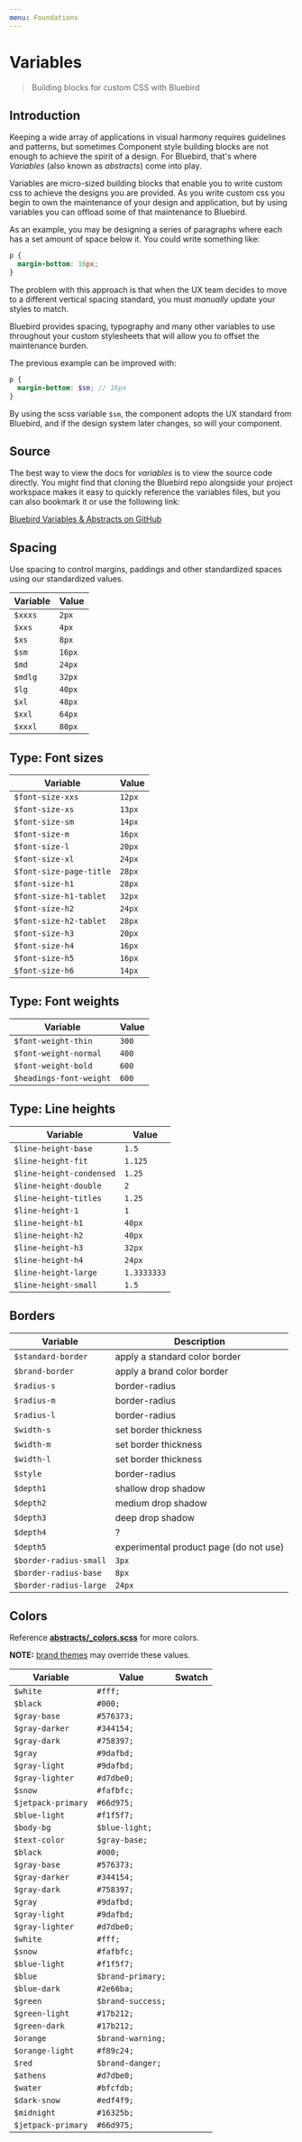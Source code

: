 ```yaml
---
menu: Foundations
---
```



# Variables

> Building blocks for custom CSS with Bluebird

## Introduction

Keeping a wide array of applications in visual harmony requires guidelines and patterns, but sometimes Component style building blocks are not enough to achieve the spirit of a design. For Bluebird, that's where _Variables_ (also known as _abstracts_) come into play.

Variables are micro-sized building blocks that enable you to write custom css to achieve the designs you are provided. As you write custom css you begin to own the maintenance of your design and application, but by using variables you can offload some of that maintenance to Bluebird.

As an example, you may be designing a series of paragraphs where each has a set amount of space below it. You could write something like:

```scss
p {
  margin-bottom: 16px;
}
```

The problem with this approach is that when the UX team decides to move to a different vertical spacing standard, you must _manually_ update your styles to match.

Bluebird provides spacing, typography and many other variables to use throughout your custom stylesheets that will allow you to offset the maintenance burden.

The previous example can be improved with:

```scss
p {
  margin-bottom: $sm; // 16px
}
```

By using the scss variable `$sm`, the component adopts the UX standard from Bluebird, and if the design system later changes, so will your component.

## Source

The best way to view the docs for _variables_ is to view the source code directly. You might find that cloning the Bluebird repo alongside your project workspace makes it easy to quickly reference the variables files, but you can also bookmark it or use the following link:

[Bluebird Variables & Abstracts on GitHub](https://github.com/enduranceinternational/bluebird/tree/master/packages/theme/src/abstracts)

## Spacing

Use spacing to control margins, paddings and other standardized spaces using our standardized values.

| Variable | Value  |
| -------- | ------ |
| `$xxxs`  | `2px`  |
| `$xxs`   | `4px`  |
| `$xs`    | `8px`  |
| `$sm`    | `16px` |
| `$md`    | `24px` |
| `$mdlg`  | `32px` |
| `$lg`    | `40px` |
| `$xl`    | `48px` |
| `$xxl`   | `64px` |
| `$xxxl`  | `80px` |

## Type: Font sizes

| Variable                | Value  |
| ----------------------- | ------ |
| `$font-size-xxs`        | `12px` |
| `$font-size-xs`         | `13px` |
| `$font-size-sm`         | `14px` |
| `$font-size-m`          | `16px` |
| `$font-size-l`          | `20px` |
| `$font-size-xl`         | `24px` |
| `$font-size-page-title` | `28px` |
| `$font-size-h1`         | `28px` |
| `$font-size-h1-tablet`  | `32px` |
| `$font-size-h2`         | `24px` |
| `$font-size-h2-tablet`  | `28px` |
| `$font-size-h3`         | `20px` |
| `$font-size-h4`         | `16px` |
| `$font-size-h5`         | `16px` |
| `$font-size-h6`         | `14px` |

## Type: Font weights

| Variable                | Value |
| ----------------------- | ----- |
| `$font-weight-thin`     | `300` |
| `$font-weight-normal`   | `400` |
| `$font-weight-bold`     | `600` |
| `$headings-font-weight` | `600` |

## Type: Line heights

| Variable                 | Value       |
| ------------------------ | ----------- |
| `$line-height-base`      | `1.5`       |
| `$line-height-fit`       | `1.125`     |
| `$line-height-condensed` | `1.25`      |
| `$line-height-double`    | `2`         |
| `$line-height-titles`    | `1.25`      |
| `$line-height-1`         | `1`         |
| `$line-height-h1`        | `40px`      |
| `$line-height-h2`        | `40px`      |
| `$line-height-h3`        | `32px`      |
| `$line-height-h4`        | `24px`      |
| `$line-height-large`     | `1.3333333` |
| `$line-height-small`     | `1.5`       |

## Borders

| Variable               | Description                            |
| ---------------------- | -------------------------------------- |
| `$standard-border`     | apply a standard color border          |
| `$brand-border`        | apply a brand color border             |
| `$radius-s`            | border-radius                          |
| `$radius-m`            | border-radius                          |
| `$radius-l`            | border-radius                          |
| `$width-s`             | set border thickness                   |
| `$width-m`             | set border thickness                   |
| `$width-l`             | set border thickness                   |
| `$style`               | border-radius                          |
| `$depth1`              | shallow drop shadow                    |
| `$depth2`              | medium drop shadow                     |
| `$depth3`              | deep drop shadow                       |
| `$depth4`              | ?                                      |
| `$depth5`              | experimental product page (do not use) |
| `$border-radius-small` | `3px`                                  |
| `$border-radius-base`  | `8px`                                  |
| `$border-radius-large` | `24px`                                 |

## Colors

Reference **[abstracts/\_colors.scss](https://github.com/enduranceinternational/bluebird/blob/master/packages/theme/src/abstracts/_colors.scss)** for more colors.

**NOTE:** [brand themes](https://github.com/enduranceinternational/bluebird/tree/master/packages/theme/src/themes) may override these values.

| Variable           | Value             | Swatch                     |
| ------------------ | ----------------- | -------------------------- |
| `$white`           | `#fff;`           | <Swatch color="#fff" />    |
| `$black`           | `#000;`           | <Swatch color="#000" />    |
| `$gray-base`       | `#576373;`        | <Swatch color="#576373" /> |
| `$gray-darker`     | `#344154;`        | <Swatch color="#344154" /> |
| `$gray-dark`       | `#758397;`        | <Swatch color="#758397" /> |
| `$gray`            | `#9dafbd;`        | <Swatch color="#9dafbd" /> |
| `$gray-light`      | `#9dafbd;`        | <Swatch color="#9dafbd" /> |
| `$gray-lighter`    | `#d7dbe0;`        | <Swatch color="#d7dbe0" /> |
| `$snow`            | `#fafbfc;`        | <Swatch color="#fafbfc" /> |
| `$jetpack-primary` | `#66d975;`        | <Swatch color="#66d975" /> |
| `$blue-light`      | `#f1f5f7;`        | <Swatch color="#f1f5f7" /> |
| `$body-bg`         | `$blue-light;`    |                            |
| `$text-color`      | `$gray-base;`     |                            |
| `$black`           | `#000;`           | <Swatch color="#000" />    |
| `$gray-base`       | `#576373;`        | <Swatch color="#576373" /> |
| `$gray-darker`     | `#344154;`        | <Swatch color="#344154" /> |
| `$gray-dark`       | `#758397;`        | <Swatch color="#758397" /> |
| `$gray`            | `#9dafbd;`        | <Swatch color="#9dafbd" /> |
| `$gray-light`      | `#9dafbd;`        | <Swatch color="#9dafbd" /> |
| `$gray-lighter`    | `#d7dbe0;`        | <Swatch color="#d7dbe0" /> |
| `$white`           | `#fff;`           | <Swatch color="#fff" />    |
| `$snow`            | `#fafbfc;`        | <Swatch color="#fafbfc" /> |
| `$blue-light`      | `#f1f5f7;`        | <Swatch color="#f1f5f7" /> |
| `$blue`            | `$brand-primary;` |                            |
| `$blue-dark`       | `#2e66ba;`        | <Swatch color="#2e66ba" /> |
| `$green`           | `$brand-success;` |                            |
| `$green-light`     | `#17b212;`        | <Swatch color="#17b212" /> |
| `$green-dark`      | `#17b212;`        | <Swatch color="#17b212" /> |
| `$orange`          | `$brand-warning;` |                            |
| `$orange-light`    | `#f89c24;`        | <Swatch color="#f89c24" /> |
| `$red`             | `$brand-danger;`  |                            |
| `$athens`          | `#d7dbe0;`        | <Swatch color="#d7dbe0" /> |
| `$water`           | `#bfcfdb;`        | <Swatch color="#bfcfdb" /> |
| `$dark-snow`       | `#edf4f9;`        | <Swatch color="#edf4f9" /> |
| `$midnight`        | `#16325b;`        | <Swatch color="#16325b" /> |
| `$jetpack-primary` | `#66d975;`        | <Swatch color="#66d975" /> |
